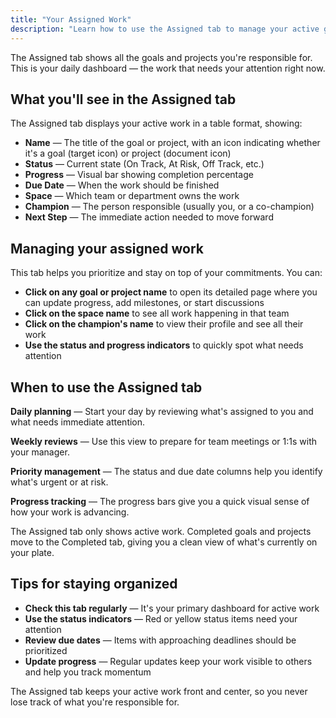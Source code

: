 ```yaml
---
title: "Your Assigned Work"
description: "Learn how to use the Assigned tab to manage your active goals and projects."
---
```



<ImageEnhancer />

The Assigned tab shows all the goals and projects you're responsible for. This is your daily dashboard — the work that needs your attention right now.

## What you'll see in the Assigned tab

The Assigned tab displays your active work in a table format, showing:

- **Name** — The title of the goal or project, with an icon indicating whether it's a goal (target icon) or project (document icon)
- **Status** — Current state (On Track, At Risk, Off Track, etc.)
- **Progress** — Visual bar showing completion percentage
- **Due Date** — When the work should be finished
- **Space** — Which team or department owns the work
- **Champion** — The person responsible (usually you, or a co-champion)
- **Next Step** — The immediate action needed to move forward

## Managing your assigned work

This tab helps you prioritize and stay on top of your commitments. You can:

- **Click on any goal or project name** to open its detailed page where you can update progress, add milestones, or start discussions
- **Click on the space name** to see all work happening in that team
- **Click on the champion's name** to view their profile and see all their work
- **Use the status and progress indicators** to quickly spot what needs attention

## When to use the Assigned tab

**Daily planning** — Start your day by reviewing what's assigned to you and what needs immediate attention.

**Weekly reviews** — Use this view to prepare for team meetings or 1:1s with your manager.

**Priority management** — The status and due date columns help you identify what's urgent or at risk.

**Progress tracking** — The progress bars give you a quick visual sense of how your work is advancing.

<Aside>The Assigned tab only shows active work. Completed goals and projects move to the Completed tab, giving you a clean view of what's currently on your plate.</Aside>

## Tips for staying organized

- **Check this tab regularly** — It's your primary dashboard for active work
- **Use the status indicators** — Red or yellow status items need your attention
- **Review due dates** — Items with approaching deadlines should be prioritized
- **Update progress** — Regular updates keep your work visible to others and help you track momentum

The Assigned tab keeps your active work front and center, so you never lose track of what you're responsible for. 